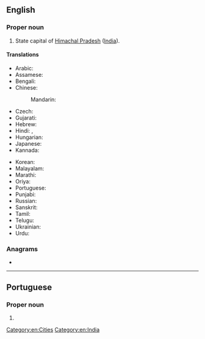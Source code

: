 ==English==

===Proper noun===
{{wikipedia}}
{{en-proper noun}}

# State capital of [[Himachal Pradesh]] ([[India]]).

====Translations====
{{trans-top|capital of Himachal Pradesh, India}}
* Arabic: {{t-needed|ar}}
* Assamese: {{t-needed|as}}
* Bengali: {{t|bn|শিমলা|sc=Beng}}
* Chinese:
*: Mandarin: {{t+|cmn|西姆拉|tr=Xīmǔlā|sc=Hani}}
* Czech: {{t|cs|Šimla|f}}
* Gujarati: {{t-needed|gu}}
* Hebrew: {{t|he|שימלה}}
* Hindi: {{t+|hi|शिमला|tr=śimlā}}, {{t+|hi|सिमला|m}}
* Hungarian: {{t|hu|Simlá}}
* Japanese: {{t|ja|シムラー|tr=Shimurā}}
* Kannada: {{t-needed|kn}}
{{trans-mid}}
* Korean: {{t|ko|심라|sc=Kore}}
* Malayalam: {{t-needed|ml}}
* Marathi: {{t|mr|शिमला|sc=Deva}}
* Oriya: {{t|or|ଶିମଲା|sc=Orya}}
* Portuguese: {{t|pt|Shimla|f}}
* Punjabi: {{t|pa|ਸ਼ਿਮਲਾ|sc=Guru}}
* Russian: {{t|ru|Ши́мла|f}}
* Sanskrit: {{t|sa|शिमला}}
* Tamil: {{t+|ta|சிம்லா|sc=Taml}}
* Telugu: {{t|te|సిమ్లా|sc=Telu}}
* Ukrainian: {{t|uk|Шімла|f|tr=Šímla}}
* Urdu: {{t|ur|شملہ|tr=śimlā}}
{{trans-bottom}}

===Anagrams===
* {{anagrams|en|a=ahilms|Halims|Hamils|Hislam|Malhis|lamish}}

[[Category:en:Cities]]
[[Category:en:India]]

----

==Portuguese==

===Proper noun===
{{pt-proper noun|f}}

# {{place|pt|city/state capital|s/Himachal Pradesh|c/India|t1=Shimla}}